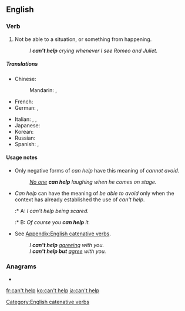 ==English==

===Verb===
{{head|en|verb}}

# {{lb|en|idiom}} Not be able to {{l|en|avoid}} a situation, or {{l|en|stop}} something from happening.
#: ''I '''can't help''' crying whenever I see Romeo and Juliet.''

=====Translations=====
{{trans-top|not be able to avoid something}}
* Chinese:
*: Mandarin: {{t+|cmn|忍不住|tr=rěnbuzhù|sc=Hani}}, {{t+|cmn|不禁|tr=bùjīn|sc=Hani}}
* French: {{t|fr|ne pouvoir s'empêcher de}}
* German: {{t|de|nicht umhin können}}, {{t|de|nich lassen können}}
{{trans-mid}}
* Italian: {{t|it|non poter fare a meno di}}, {{t|it|non potere fare a meno di}}, {{t|it|non poterci fare niente}}
* Japanese: {{t|ja|しないではいられない|tr=...shinaide-wa irarenai|alt=...しないではいられない|sc=Jpan}}
* Korean: {{t|ko|할 리가 없다|alt=...할 리가 없다|sc=Kore}}
* Russian: {{t|ru|не мочь не|sc=Cyrl}}
* Spanish: {{t|es|no poder evitar de}}, {{t|es|no poder dejar de}}
{{trans-bottom}}

====Usage notes====
* Only negative forms of ''can help'' have this meaning of ''cannot avoid''.
*: ''<u>No one</u> '''can help''' laughing when he comes on stage.''
* ''Can help'' can have the meaning of ''be able to avoid'' only when the context has already established the use of ''can't help''.
*:* A: ''I can't help being scared.''
*:* B: ''Of course you '''can help''' it.''
* {{l|en|This is a [[catenative]] verb that takes the [[gerund]] or, with '''''[[but]]''''', the [[bare infinitive]].}} See [[Appendix:English catenative verbs]].
*: ''I '''can't help''' <u>agreeing</u> with you.''
*: ''I '''can't help but''' <u>agree</u> with you.''

===Anagrams===
* {{l|en|planchet}}

[[Category:English catenative verbs]]

[[fr:can't help]]
[[ko:can't help]]
[[ja:can't help]]